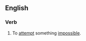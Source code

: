 ==English==
===Verb===
{{en-verb|inf=to [[tilt]] [[at]] [[windmills]]|tilts at windmillsa|tilting at windmills|tilted at windmills}} {{intransitive}}
#To [[attempt]] something [[impossible]].